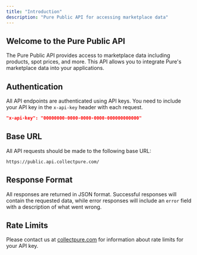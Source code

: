 ```yaml
---
title: "Introduction"
description: "Pure Public API for accessing marketplace data"
---
```


## Welcome to the Pure Public API

The Pure Public API provides access to marketplace data including products, spot prices, and more. This API allows you to integrate Pure's marketplace data into your applications.

## Authentication

All API endpoints are authenticated using API keys. You need to include your API key in the `x-api-key` header with each request.

```json
"x-api-key": "00000000-0000-0000-0000-000000000000"
```

## Base URL

All API requests should be made to the following base URL:

```
https://public.api.collectpure.com/
```

## Response Format

All responses are returned in JSON format. Successful responses will contain the requested data, while error responses will include an `error` field with a description of what went wrong.

## Rate Limits

Please contact us at [collectpure.com](https://www.collectpure.com) for information about rate limits for your API key.
